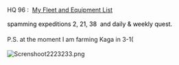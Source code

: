 HQ 96 :  [http://imgur.com/a/W6j5p My Fleet and Equipment List]

<span style="color:rgb(0,0,0);font-size:14px;line-height:22px;">spamming expeditions 2, 21, 38  and daily & weekly quest.</span>

<span style="font-size:14px;line-height:22px;">P.S. at the moment I am farming Kaga in 3-1(</span>

[[File:Screnshoot2223233.png|thumb|left]]<ac_metadata title="Ready for medium difficulty?"> </ac_metadata>
